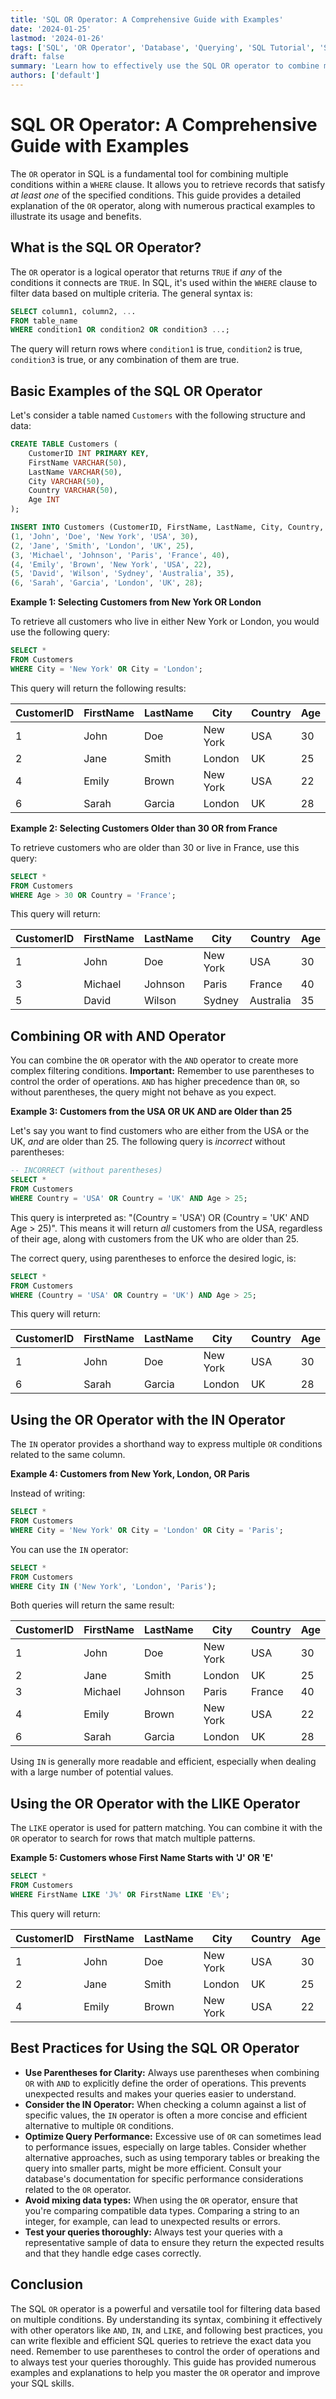 ```yaml
---
title: 'SQL OR Operator: A Comprehensive Guide with Examples'
date: '2024-01-25'
lastmod: '2024-01-26'
tags: ['SQL', 'OR Operator', 'Database', 'Querying', 'SQL Tutorial', 'SQL Examples', 'Filtering Data']
draft: false
summary: 'Learn how to effectively use the SQL OR operator to combine multiple conditions in your queries, allowing for flexible and powerful data retrieval. This comprehensive guide provides clear explanations, practical examples, and best practices for using the OR operator in various SQL scenarios.'
authors: ['default']
---
```


# SQL OR Operator: A Comprehensive Guide with Examples

The `OR` operator in SQL is a fundamental tool for combining multiple conditions within a `WHERE` clause.  It allows you to retrieve records that satisfy *at least one* of the specified conditions. This guide provides a detailed explanation of the `OR` operator, along with numerous practical examples to illustrate its usage and benefits.

## What is the SQL OR Operator?

The `OR` operator is a logical operator that returns `TRUE` if *any* of the conditions it connects are `TRUE`. In SQL, it's used within the `WHERE` clause to filter data based on multiple criteria. The general syntax is:

```sql
SELECT column1, column2, ...
FROM table_name
WHERE condition1 OR condition2 OR condition3 ...;
```

The query will return rows where `condition1` is true, `condition2` is true, `condition3` is true, or any combination of them are true.

## Basic Examples of the SQL OR Operator

Let's consider a table named `Customers` with the following structure and data:

```sql
CREATE TABLE Customers (
    CustomerID INT PRIMARY KEY,
    FirstName VARCHAR(50),
    LastName VARCHAR(50),
    City VARCHAR(50),
    Country VARCHAR(50),
    Age INT
);

INSERT INTO Customers (CustomerID, FirstName, LastName, City, Country, Age) VALUES
(1, 'John', 'Doe', 'New York', 'USA', 30),
(2, 'Jane', 'Smith', 'London', 'UK', 25),
(3, 'Michael', 'Johnson', 'Paris', 'France', 40),
(4, 'Emily', 'Brown', 'New York', 'USA', 22),
(5, 'David', 'Wilson', 'Sydney', 'Australia', 35),
(6, 'Sarah', 'Garcia', 'London', 'UK', 28);
```

**Example 1: Selecting Customers from New York OR London**

To retrieve all customers who live in either New York or London, you would use the following query:

```sql
SELECT *
FROM Customers
WHERE City = 'New York' OR City = 'London';
```

This query will return the following results:

| CustomerID | FirstName | LastName | City     | Country | Age |
|------------|-----------|----------|----------|---------|-----|
| 1          | John      | Doe      | New York | USA     | 30  |
| 2          | Jane      | Smith    | London   | UK      | 25  |
| 4          | Emily     | Brown    | New York | USA     | 22  |
| 6          | Sarah     | Garcia   | London   | UK      | 28  |

**Example 2: Selecting Customers Older than 30 OR from France**

To retrieve customers who are older than 30 or live in France, use this query:

```sql
SELECT *
FROM Customers
WHERE Age > 30 OR Country = 'France';
```

This query will return:

| CustomerID | FirstName | LastName | City   | Country   | Age |
|------------|-----------|----------|--------|-----------|-----|
| 1          | John      | Doe      | New York | USA       | 30  |
| 3          | Michael   | Johnson  | Paris    | France    | 40  |
| 5          | David     | Wilson   | Sydney   | Australia | 35  |

## Combining OR with AND Operator

You can combine the `OR` operator with the `AND` operator to create more complex filtering conditions. **Important:**  Remember to use parentheses to control the order of operations.  `AND` has higher precedence than `OR`, so without parentheses, the query might not behave as you expect.

**Example 3: Customers from the USA OR UK AND are Older than 25**

Let's say you want to find customers who are either from the USA or the UK, *and* are older than 25.  The following query is *incorrect* without parentheses:

```sql
-- INCORRECT (without parentheses)
SELECT *
FROM Customers
WHERE Country = 'USA' OR Country = 'UK' AND Age > 25;
```

This query is interpreted as:  "(Country = 'USA') OR (Country = 'UK' AND Age > 25)". This means it will return *all* customers from the USA, regardless of their age, along with customers from the UK who are older than 25.

The correct query, using parentheses to enforce the desired logic, is:

```sql
SELECT *
FROM Customers
WHERE (Country = 'USA' OR Country = 'UK') AND Age > 25;
```

This query will return:

| CustomerID | FirstName | LastName | City     | Country | Age |
|------------|-----------|----------|----------|---------|-----|
| 1          | John      | Doe      | New York | USA     | 30  |
| 6          | Sarah     | Garcia   | London   | UK      | 28  |

## Using the OR Operator with the IN Operator

The `IN` operator provides a shorthand way to express multiple `OR` conditions related to the same column.

**Example 4: Customers from New York, London, OR Paris**

Instead of writing:

```sql
SELECT *
FROM Customers
WHERE City = 'New York' OR City = 'London' OR City = 'Paris';
```

You can use the `IN` operator:

```sql
SELECT *
FROM Customers
WHERE City IN ('New York', 'London', 'Paris');
```

Both queries will return the same result:

| CustomerID | FirstName | LastName | City     | Country | Age |
|------------|-----------|----------|----------|---------|-----|
| 1          | John      | Doe      | New York | USA     | 30  |
| 2          | Jane      | Smith    | London   | UK      | 25  |
| 3          | Michael   | Johnson  | Paris    | France  | 40  |
| 4          | Emily     | Brown    | New York | USA     | 22  |
| 6          | Sarah      | Garcia | London | UK      | 28 |

Using `IN` is generally more readable and efficient, especially when dealing with a large number of potential values.

## Using the OR Operator with the LIKE Operator

The `LIKE` operator is used for pattern matching. You can combine it with the `OR` operator to search for rows that match multiple patterns.

**Example 5: Customers whose First Name Starts with 'J' OR 'E'**

```sql
SELECT *
FROM Customers
WHERE FirstName LIKE 'J%' OR FirstName LIKE 'E%';
```

This query will return:

| CustomerID | FirstName | LastName | City     | Country | Age |
|------------|-----------|----------|----------|---------|-----|
| 1          | John      | Doe      | New York | USA     | 30  |
| 2          | Jane      | Smith    | London   | UK      | 25  |
| 4          | Emily     | Brown    | New York | USA     | 22  |

## Best Practices for Using the SQL OR Operator

*   **Use Parentheses for Clarity:** Always use parentheses when combining `OR` with `AND` to explicitly define the order of operations.  This prevents unexpected results and makes your queries easier to understand.
*   **Consider the IN Operator:** When checking a column against a list of specific values, the `IN` operator is often a more concise and efficient alternative to multiple `OR` conditions.
*   **Optimize Query Performance:** Excessive use of `OR` can sometimes lead to performance issues, especially on large tables.  Consider whether alternative approaches, such as using temporary tables or breaking the query into smaller parts, might be more efficient.  Consult your database's documentation for specific performance considerations related to the `OR` operator.
*   **Avoid mixing data types:** When using the `OR` operator, ensure that you're comparing compatible data types.  Comparing a string to an integer, for example, can lead to unexpected results or errors.
*   **Test your queries thoroughly:**  Always test your queries with a representative sample of data to ensure they return the expected results and that they handle edge cases correctly.

## Conclusion

The SQL `OR` operator is a powerful and versatile tool for filtering data based on multiple conditions. By understanding its syntax, combining it effectively with other operators like `AND`, `IN`, and `LIKE`, and following best practices, you can write flexible and efficient SQL queries to retrieve the exact data you need. Remember to use parentheses to control the order of operations and to always test your queries thoroughly. This guide has provided numerous examples and explanations to help you master the `OR` operator and improve your SQL skills.